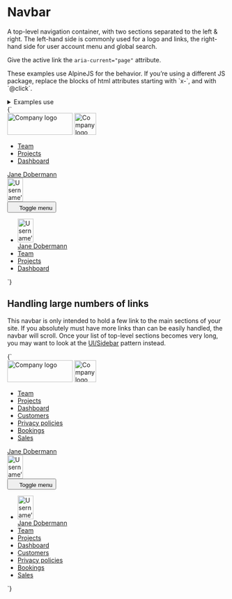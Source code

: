 
<Meta title="UI/Navigation/Navbar" />

# Navbar

A top-level navigation container, with two sections separated to the left & right. The left-hand side is commonly used for a logo and links, the right-hand side for user account menu and global search.

Give the active link the `aria-current="page"` attribute.

<div class="u-bg-grayscale-light-1 u-padding-m-x u-padding-s4-y">
  <p>
    These examples use AlpineJS for the behavior. If you’re using a different JS
    package, replace the blocks of html attributes starting with `x-`, and with
    `@click`.
  </p>
</div>

<details class="u-margin-l3-y">
  <summary class="u-h4 u-font-medium">Examples use</summary>
  <ul>
    <li>
      <a href="/docs/atoms-avatar--avatar">a-avatar</a>
    </li>
    <li>
      <a href="/docs/atoms-button-base--button-element">a-button</a>
    </li>
    <li>
      <a href="/docs/atoms-button-icon--button-element">a-button--square</a>
    </li>
    <li>
      <a href="/docs/atoms-button-icon-reversed--icon-reversed">
        a-button--square-reversed
      </a>
    </li>
    <li>
      <a href="/docs/atoms-button-nav--nav">a-button--transparent</a>
    </li>
    <li>
      <a href="/docs/atoms-button-nav-large--nav-large">
        a-button--large a-button--secondary
      </a>
    </li>
    <li>
      <a href="/docs/atoms-content--content">a-content</a>
    </li>
    <li>
      <a href="/docs/atoms-icon--icon">a-icon</a>
    </li>
    <li>
      <a href="/docs/atoms-list-reset--list-reset">u-list-none</a>
    </li>
    <li>
      <a href="/docs/utilities-background-color--grayscale-dark-1">u-bg</a>
    </li>
    <li>
      <a href="/docs/utilities-flex--flex">u-flex</a>
    </li>
    <li>
      <a href="/docs/utilities-hidden--hidden">u-hidden</a>
    </li>
    <li>
      <a href="/docs/utilities-box-alignment--items-center">u-items-center</a>
    </li>
    <li>
      <a href="/docs/utilities-margin--margin-m">u-margin</a>
    </li>
    <li>
      <a href="/docs/utilities-padding--padding-m">u-padding</a>
    </li>
    <li>
      <a href="/docs/utilities-relative--relative">u-relative</a>
    </li>
  </ul>
</details>

<Canvas>
  <Story name="Navbar" inline={false} height="80vh">
    {`
      <nav class="u-bg-grayscale-dark-2 u-padding-s2-top u-padding-s2-bottom u-relative">
        <div class="u-padding-m-x u-flex u-justify-between u-items-center u-flex-wrap">
          <div class="u-flex-shrink-1 u-flex u-items-center">
            <img src="${logoLarge}" width="150" height="50" alt="Company logo" class="u-flex-shrink-0 u-margin-l2-right u-hidden u-block@l" />
            <img src="${logoSmall}" width="50" height="50" alt="Company logo" class="u-flex-shrink-0 u-margin-l2-right u-hidden@l" />
            <div class="u-hidden u-block@l u-flex-shrink-1 u-overflow-x-auto">
              <ul class="u-flex u-list-none">
                <li class="u-margin-m-right">
                  <a href="/" class="a-button a-button--transparent" aria-current="page">Team</a>
                </li>
                <li class="u-margin-m-right">
                  <a href="/" class="a-button a-button--transparent">Projects</a>
                </li>
                <li class="u-margin-m-right">
                  <a href="/" class="a-button a-button--transparent">Dashboard</a>
                </li>
              </ul>
            </div>
          </div>
          <div class="u-hidden u-block@l">
            <a href="/" class="a-button a-button--transparent">
              <span class="a-button__label">Jane Dobermann</span>
              <div class="a-button__icon a-avatar">
                <img src="https://placekitten.com/100/150" width="36" height="54" alt="Username’s avatar" class="a-avatar" />
              </div>
            </a>
          </div>
          <div class="u-hidden@l" x-data="{ navbarOpen: false }">
            <button
              class="a-button a-button--square a-button--secondary"
              title="Toggle menu"
              aria-controls="navbar-1"
              @click="navbarOpen = !navbarOpen"
              :aria-expanded="navbarOpen"
            >
              <svg width="16" height="16" class="a-icon" aria-hidden="true" focusable="false">
                <use xlink:href="${icons}#icon-hamburger"></use>
              </svg>
              <span class="u-sr-only">Toggle menu</span>
            </button>
            <ul
              class="u-flex u-flex-col u-list-none o-navbar u-padding-s u-bg-grayscale-dark-2"
              id="navbar-1"
              x-show="navbarOpen"
              @click.away="navbarOpen = false"
              x-transition:enter="is-transitioning"
              x-transition:enter-start="is-off-screen"
              x-transition:enter-end="is-on-screen"
              x-transition:leave="is-transitioning"
              x-transition:leave-start="is-on-screen"
              x-transition:leave-end="is-off-screen"
            >
              <li class="u-margin-s2-bottom">
                <a href="/" class="a-button a-button--large a-button--secondary">
                  <div class="a-button__icon a-avatar">
                    <img src="https://placekitten.com/100/150" width="36" height="54" alt="Username’s avatar" class="a-avatar" />
                  </div>
                  <span class="a-button__label">Jane Dobermann</span>
                </a>
              </li>
              <li class="u-margin-s2-bottom">
                <a href="/" class="a-button a-button--large a-button--secondary" aria-current="page">Team</a>
              </li>
              <li class="u-margin-s2-bottom">
                <a href="/" class="a-button a-button--large a-button--secondary">Projects</a>
              </li>
              <li class="u-margin-s2-bottom">
                <a href="/" class="a-button a-button--large a-button--secondary">Dashboard</a>
              </li>
            </ul>
          </div>
        </div>
      </nav>
    `}
  </Story>
</Canvas>

## Handling large numbers of links

This navbar is only intended to hold a few link to the main sections of your site. If you absolutely must have more links than can be easily handled, the navbar will scroll. Once your list of top-level sections becomes very long, you may want to look at the [UI/Sidebar](/docs/ui-navigation-sidebar--sidebar) pattern instead.

<Canvas>
  <Story name="Navbar with many links" inline={false} height="80vh">
    {`
      <nav class="u-bg-grayscale-dark-2 u-padding-s2-top u-padding-s2-bottom u-relative">
        <div class="u-padding-m-x u-flex u-justify-between u-items-center">
          <div class="u-flex-shrink-1 u-flex u-items-center">
            <img src="${logoLarge}" width="150" height="50" alt="Company logo" class="u-flex-shrink-0 u-margin-l2-right u-hidden u-block@l" />
            <img src="${logoSmall}" width="50" height="50" alt="Company logo" class="u-flex-shrink-0 u-margin-l2-right u-hidden@l" />
            <div class="u-hidden u-block@l u-flex-shrink-1 u-overflow-x-auto">
              <ul class="u-flex u-list-none">
                <li class="u-margin-m-right">
                  <a href="/" class="a-button a-button--transparent" aria-current="page">Team</a>
                </li>
                <li class="u-margin-m-right">
                  <a href="/" class="a-button a-button--transparent">Projects</a>
                </li>
                <li class="u-margin-m-right">
                  <a href="/" class="a-button a-button--transparent">Dashboard</a>
                </li>
                <li class="u-margin-m-right">
                  <a href="/" class="a-button a-button--transparent">Customers</a>
                </li>
                <li class="u-margin-m-right">
                  <a href="/" class="a-button a-button--transparent">Privacy policies</a>
                </li>
                <li class="u-margin-m-right">
                  <a href="/" class="a-button a-button--transparent">Bookings</a>
                </li>
                <li class="u-margin-m-right">
                  <a href="/" class="a-button a-button--transparent">Sales</a>
                </li>
              </ul>
            </div>
          </div>
          <div class="u-hidden u-block@l u-flex-shrink-0">
            <a href="/" class="a-button a-button--transparent">
              <span class="a-button__label">Jane Dobermann</span>
              <div class="a-button__icon a-avatar">
                <img src="https://placekitten.com/100/150" width="36" height="54" alt="Username’s avatar" class="a-avatar" />
              </div>
            </a>
          </div>
          <div class="u-hidden@l" x-data="{ navbarOpen: false }">
            <button
              class="a-button a-button--square a-button--secondary"
              title="Toggle menu"
              aria-controls="navbar-1"
              @click="navbarOpen = !navbarOpen"
              :aria-expanded="navbarOpen"
            >
              <svg width="16" height="16" class="a-icon" aria-hidden="true" focusable="false">
                <use xlink:href="${icons}#icon-hamburger"></use>
              </svg>
              <span class="u-sr-only">Toggle menu</span>
            </button>
            <ul
              class="u-flex u-flex-col u-list-none o-navbar u-padding-s u-bg-grayscale-dark-2"
              id="navbar-1"
              x-show="navbarOpen"
              @click.away="navbarOpen = false"
              x-transition:enter="is-transitioning"
              x-transition:enter-start="is-off-screen"
              x-transition:enter-end="is-on-screen"
              x-transition:leave="is-transitioning"
              x-transition:leave-start="is-on-screen"
              x-transition:leave-end="is-off-screen"
            >
              <li class="u-margin-s2-bottom">
                <a href="/" class="a-button a-button--large a-button--secondary">
                  <div class="a-button__icon a-avatar">
                    <img src="https://placekitten.com/100/150" width="36" height="54" alt="Username’s avatar" class="a-avatar" />
                  </div>
                  <span class="a-button__label">Jane Dobermann</span>
                </a>
              </li>
              <li class="u-margin-s2-bottom">
                <a href="/" class="a-button a-button--large a-button--secondary" aria-current="page">Team</a>
              </li>
              <li class="u-margin-s2-bottom">
                <a href="/" class="a-button a-button--large a-button--secondary">Projects</a>
              </li>
              <li class="u-margin-s2-bottom">
                <a href="/" class="a-button a-button--large a-button--secondary">Dashboard</a>
              </li>
              <li class="u-margin-s2-bottom">
                <a href="/" class="a-button a-button--large a-button--secondary">Customers</a>
              </li>
              <li class="u-margin-s2-bottom">
                <a href="/" class="a-button a-button--large a-button--secondary">Privacy policies</a>
              </li>
              <li class="u-margin-s2-bottom">
                <a href="/" class="a-button a-button--large a-button--secondary">Bookings</a>
              </li>
              <li class="u-margin-s2-bottom">
                <a href="/" class="a-button a-button--large a-button--secondary">Sales</a>
              </li>
            </ul>
          </div>
        </div>
      </nav>
    `}
  </Story>
</Canvas>
